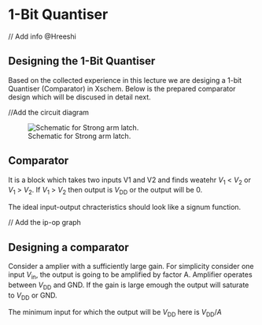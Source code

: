 # 1-Bit Quantiser
// Add info @Hreeshi

## Designing the 1-Bit Quantiser
Based on the collected experience in this lecture we are desiging a 1-bit Quantiser (Comparator) in Xschem. 
Below is the prepared comparator design which will be discused in detail next.

//Add the circuit diagram


![Schematic for Strong arm latch.](/figures/Comparator.svg){#fig-techsweep-nmos-tb}

## Comparator

It is a block which takes two inputs V1 and V2 and finds weatehr ${V_\mathrm{1}}$ < ${V_\mathrm{2}}$ or ${V_\mathrm{1}}$ > ${V_\mathrm{2}}$. If ${V_\mathrm{1}}$ > ${V_\mathrm{2}}$ then output is ${V_\mathrm{DD}}$ or the output will be 0.

The ideal input-output chracteristics should look like a signum function.

// Add the ip-op graph

## Designing a comparator

Consider a amplier with a sufficiently large gain. For simplicity consider one input ${V_\mathrm{in}}$, the output is going to be amplified by factor A. Amplifier operates between ${V_\mathrm{DD}}$ and GND. If the gain is large emough the output will saturate to ${V_\mathrm{DD}}$ or GND. 


The minimum input for which the output will be ${V_\mathrm{DD}}$ here is ${V_\mathrm{DD}}$/$A$